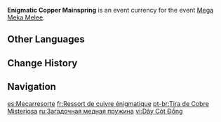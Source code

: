 {{Item Infobox
|id           = 000163
|image        = Item Enigmatic Copper Mainspring.png
|type         = Event Items
|group        = Event Currencies
|event        = Mega Meka Melee
|quality      = 3
|description  = A mainspring with an enigmatic metal luster. Its surface is said to have been processed with a secret technique that grants desirable properties to the inexpensive base metal. The method ensures the mainspring's good performance at a low price when utilized in core meka.<br>It can be used to exchange for supplies and unlock rewards in "Mega Meka Melee."
|source1      = Obtained from [[Mega Meka Melee]]
}}
'''Enigmatic Copper Mainspring''' is an event currency for the event [[Mega Meka Melee]].

==Other Languages==
{{Other Languages
|en    = Enigmatic Copper Mainspring
|zhs   = 秘铜发条
|zhs_rm = Mì Tóng Fātiáo
|zht   = 秘銅發條
|zht_rm = Mì Tóng Fātiáo
|zh_tl = 
|ja    = 秘銅ゼンマイバネ
|ja_rm = Hi Dou Zenmaibane
|ja_tl = 
|ko    = 빛나는 구리 태엽
|ko_rm = 
|ko_tl = 
|es    = Mecarresorte
|es_tl = Mek Spring
|fr    = Ressort de cuivre énigmatique
|fr_tl = Enigmatic Copper Spring
|ru    = Загадочная медная пружина
|ru_tl = Enigmatic Copper Spring
|th    = "เฟืองทองแดงลับ"
|th_rm = 
|th_tl = 
|vi    = Dây Cót Đồng
|vi_tl = 
|de    = Kupferuhrwerk
|de_tl = Copper Clockwork
|id    = Enigmatic Copper Mainspring
|pt    = Tira de Cobre Misteriosa
|pt_tl = 
|tr    = Gizemli Bakır Yay
|tr_tl = 
|it    = Molla principale in rame misterioso
|it_tl = Mysterious Copper Mainspring
}}

==Change History==
{{Change History|4.0}}

==Navigation==
{{Precious Navbox|Currency}}

[[es:Mecarresorte]]
[[fr:Ressort de cuivre énigmatique]]
[[pt-br:Tira de Cobre Misteriosa]]
[[ru:Загадочная медная пружина]]
[[vi:Dây Cót Đồng]]